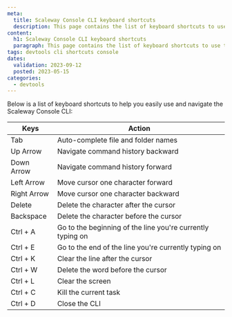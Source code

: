 ```yaml
---
meta:
  title: Scaleway Console CLI keyboard shortcuts
  description: This page contains the list of keyboard shortcuts to use the Scaleway Console CLI
content:
  h1: Scaleway Console CLI keyboard shortcuts
  paragraph: This page contains the list of keyboard shortcuts to use the Scaleway Console CLI
tags: devtools cli shortcuts console
dates:
  validation: 2023-09-12
  posted: 2023-05-15
categories:
  - devtools
---
```


Below is a list of keyboard shortcuts to help you easily use and navigate the Scaleway Console CLI:

|Keys             | Action                                                     |
|-----------------|------------------------------------------------------------|
| Tab             | Auto-complete file and folder names                        |
| Up Arrow        | Navigate command history backward                          |
| Down Arrow      | Navigate command history forward                           |
| Left Arrow      | Move cursor one character forward                          |
| Right Arrow     | Move cursor one character backward                         |
| Delete          | Delete the character after the cursor                      |
| Backspace       | Delete the character before the cursor                     |
| Ctrl + A        | Go to the beginning of the line you're currently typing on |
| Ctrl + E        | Go to the end of the line you're currently typing on       |
| Ctrl + K        | Clear the line after the cursor                            |
| Ctrl + W        | Delete the word before the cursor                          |
| Ctrl + L        | Clear the screen                                           |
| Ctrl + C        | Kill the current task                                      |
| Ctrl + D        | Close the CLI                                              |

